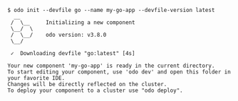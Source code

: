 ```console
$ odo init --devfile go --name my-go-app --devfile-version latest
  __
 /  \__     Initializing a new component
 \__/  \
 /  \__/    odo version: v3.8.0
 \__/

 ✓  Downloading devfile "go:latest" [4s]

Your new component 'my-go-app' is ready in the current directory.
To start editing your component, use 'odo dev' and open this folder in your favorite IDE.
Changes will be directly reflected on the cluster.
To deploy your component to a cluster use "odo deploy".
```